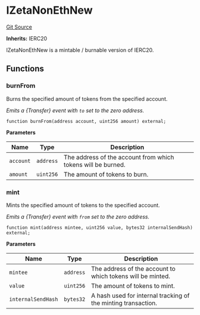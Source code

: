 # IZetaNonEthNew
[Git Source](https://github.com/zeta-chain/protocol-contracts/blob/main/docs/src/contracts/evm/interfaces/IZetaNonEthNew.sol)

**Inherits:**
IERC20

IZetaNonEthNew is a mintable / burnable version of IERC20.


## Functions
### burnFrom

Burns the specified amount of tokens from the specified account.

*Emits a \{Transfer\} event with `to` set to the zero address.*


```solidity
function burnFrom(address account, uint256 amount) external;
```
**Parameters**

|Name|Type|Description|
|----|----|-----------|
|`account`|`address`|The address of the account from which tokens will be burned.|
|`amount`|`uint256`|The amount of tokens to burn.|


### mint

Mints the specified amount of tokens to the specified account.

*Emits a \{Transfer\} event with `from` set to the zero address.*


```solidity
function mint(address mintee, uint256 value, bytes32 internalSendHash) external;
```
**Parameters**

|Name|Type|Description|
|----|----|-----------|
|`mintee`|`address`|The address of the account to which tokens will be minted.|
|`value`|`uint256`|The amount of tokens to mint.|
|`internalSendHash`|`bytes32`|A hash used for internal tracking of the minting transaction.|



